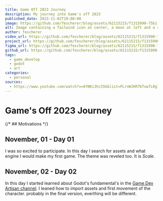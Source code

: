 ```yaml
---
title: Game Off 2023 Journey
description: My journey into Game's off 2023
published_date: 2023-11-02T10:00:00
image: https://github.com/fescherer/blog/assets/62115215/f1315990-75b1-40f8-8129-3e836d95754c
alt: Image containing a Tailwind icon on center, a moon at left and a sun at right with gradients respectively blue and yellow symbolizing dark and light theme
author: fescherer
video_url: https://github.com/fescherer/blog/assets/62115215/f1315990-75b1-40f8-8129-3e836d95754c
project_url: https://github.com/fescherer/blog/assets/62115215/f1315990-75b1-40f8-8129-3e836d95754c
figma_url: https://github.com/fescherer/blog/assets/62115215/f1315990-75b1-40f8-8129-3e836d95754c
github_url: https://github.com/fescherer/blog/assets/62115215/f1315990-75b1-40f8-8129-3e836d95754c
tags:
  - game_develop
  - godot
  - art
categories:
  - personal
sources:
  - https://www.youtube.com/watch?v=6YNKi3hcS5U&list=PLrnWJKR7bTuw7L0g70GzCM-cUr9XmtnAp
---
```


# Game's Off 2023 Journey

{/* ## Motivations */}

## November, 01 - Day 01

I was so excited to participate. In this day I search for assets and what engine I would make my first game. The theme was reveled too. It is *Scale*.

## November, 02 - Day 02

In this day I started learned about Godot's fundamental's in the [Game Dev Artisan channel](https://www.youtube.com/watch?v=6YNKi3hcS5U&list=PLrnWJKR7bTuw7L0g70GzCM-cUr9XmtnAp). I leaned how to import assets and first movement of the character. probably in the final version, everthing will be different.
